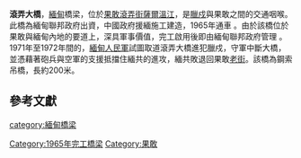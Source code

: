 {{Infobox bridge
| bridge_name      = 滾弄大橋
| native_name      = 
| native_name_lang = 
| image            = 
| image_size       = 
| alt              = 
| caption          =  
| official_name    = 
| other_name       = 
| carries          = 
| crosses          = 
| locale           =  [[缅甸|緬甸聯邦]][[掸邦|掸邦]]果敢
| owner            = 
| maint            = 
| id               =
| id_type          =  
| website          = 
| architect        = 
| designer         = 
| engineering      = 
| winner           = 
| contracted_designer = 
| design           = [[懸索橋|懸索橋]]
| material         = 
| length           = 約200米
| width            = 
| height           = 
| mainspan         = 
| spans            = 
| pierswater       = 
| load             = 
| clearance        = 
| below            = 
| life             = 
| builder          = 
| fabricator       = 
| begin            = 
| complete         = 
| cost             = 
| open             =  1965年
| inaugurated      = 
| toll             = 
| traffic          = 
| preceded         = 
| followed         = 
| heritage         = 
| collapsed        = 
| closed           = 
| replaces         = 
| map_cue          = 
| map_image        = 
| map_alt          = 
| map_text         = 
| map_width        = 
| coordinates = {{coord|23|24|37|N|98|38|32|E|display=inline,title}}
| lat              = 
| long             = 
| extra            = 
| references       = {{R|果敢志|page=198}}
}}
'''滾弄大橋'''，[[緬甸|緬甸]]橋梁，位於[[果敢|果敢]][[滾弄|滾弄街]][[薩爾溫江|薩爾溫江]]，是[[臘戍|臘戍]]與果敢之間的交通咽喉。 {{R|果敢志}}此橋為緬甸聯邦政府出資，中國政府援緬施工建造，1965年通車 {{R|果敢志}}。由於該橋位於果敢與緬甸內地的要道上，深具軍事價值，完工啟用後即由緬甸聯邦政府管理 {{R|果敢志}}。1971年至1972年間的{{link-en|滾弄戰役|Battle of Kunlong}}{{R|:3|p=82-83}}，[[緬共|緬甸人民軍]]試圖取道滾弄大橋進犯臘戍，守軍中斷大橋，並憑藉著砲兵與空軍的支援抵擋住緬共的進攻，緬共敗退回果敢[[老街_(果敢)|老街]]。{{R|Helen James|Li Yang}}該橋為鋼索吊橋，長約200米。{{R|果敢志}}
==參考文獻==
{{reflist|30em|refs=
<ref name="果敢志">{{cite book|author=魯成旺|title=《果敢志》|date = 2012-08 |publisher=南天|location=香港|isbn = 9789624502084|page=頁198}}</ref>
<ref name="Helen James">{{cite book|author=Helen James|title=Security and Sustainable Development in Myanmar|year=2006|publisher=Routledge|page=頁195|url=https://books.google.com.tw/books?id=_-WcGf-viK0C|access-date=2016-04-06|archive-date=2019-09-19|archive-url=https://web.archive.org/web/20190919003824/https://books.google.com.tw/books?id=_-WcGf-viK0C|dead-url=no}}</ref>
<ref name="Li Yang">{{cite book|author=Li Yang|title=The house of Yang: guardians of an unknown frontier|year=1997|publisher=Bookpress|page=頁28|url=https://books.google.com.tw/books?hl=zh-TW&id=UGhuAAAAMAAJ|isbn=9780646328591|oclc=645797244|access-date=2016-04-07|archive-date=2019-09-25|archive-url=https://web.archive.org/web/20190925050656/https://books.google.com.tw/books?hl=zh-TW&id=UGhuAAAAMAAJ|dead-url=no}}</ref>
<ref name=":3">{{cite book|author=石磊|title=《守望金三角》|year=2012-07|publisher=旗林|url=https://books.google.com.tw/books?id=VoU7MwEACAAJ|isbn=9789866293832|oclc=823582027|access-date=2020-07-16|archive-date=2020-07-17|archive-url=https://web.archive.org/web/20200717090656/https://books.google.com.tw/books?id=VoU7MwEACAAJ|dead-url=no}}</ref>

}}

[[category:緬甸橋梁|category:緬甸橋梁]]
[[Category:1965年完工橋梁|Category:1965年完工橋梁]]
[[Category:果敢|Category:果敢]]